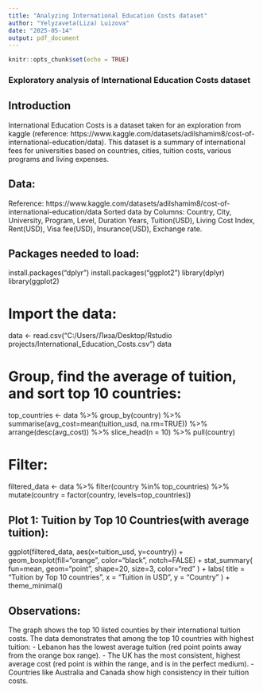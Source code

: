 ---
title: "Analyzing International Education Costs dataset"
author: "Yelyzaveta(Liza) Luizova"
date: "2025-05-14"
output: pdf_document
---

```{r setup, include=FALSE}
knitr::opts_chunk$set(echo = TRUE)
```

### Exploratory analysis of International Education Costs dataset

## Introduction

International Education Costs is a dataset taken for an exploration from kaggle (reference: https://www.kaggle.com/datasets/adilshamim8/cost-of-international-education/data). This dataset is a summary of international fees for universities based on countries, cities, tuition costs, various programs and living expenses. 

## Data:

Reference: https://www.kaggle.com/datasets/adilshamim8/cost-of-international-education/data
Sorted data by Columns: Country, City, University, Program, Level, Duration Years, Tuition(USD), Living Cost Index, Rent(USD), Visa fee(USD), Insurance(USD), Exchange rate. 

## Packages needed to load:
install.packages("dplyr")
install.packages("ggplot2")
library(dplyr)
library(ggplot2)

# Import the data:

data <- read.csv("C:/Users/Лиза/Desktop/Rstudio projects/International_Education_Costs.csv")
data

# Group, find the average of tuition, and sort top 10 countries:
top_countries <- data %>%
  group_by(country) %>%
  summarise(avg_cost=mean(tuition_usd, na.rm=TRUE)) %>%
  arrange(desc(avg_cost)) %>%
  slice_head(n = 10) %>%
  pull(country)
  
# Filter: 

filtered_data <- data %>%
  filter(country %in% top_countries) %>%
  mutate(country = factor(country, levels=top_countries))

## Plot 1: Tuition by Top 10 Countries(with average tuition):

ggplot(filtered_data, aes(x=tuition_usd, y=country)) + geom_boxplot(fill="orange", color="black", notch=FALSE) + stat_summary(
  fun=mean, geom="point", shape=20, size=3, color="red"
) + labs(
  title = "Tuition by Top 10 countries", 
  x = "Tuition in USD",
  y = "Country"
) + theme_minimal()

## Observations: 
The graph shows the top 10 listed counties by their international tuition costs. The data demonstrates that among the top 10 countries with highest tuition: 
        -  Lebanon has the lowest average tuition (red point points away from the orange box range).
        -  The UK has the most consistent, highest average cost (red point is within the range, and is in the perfect medium). 
        -  Countries like Australia and Canada show high consistency in their tuition costs. 

##


